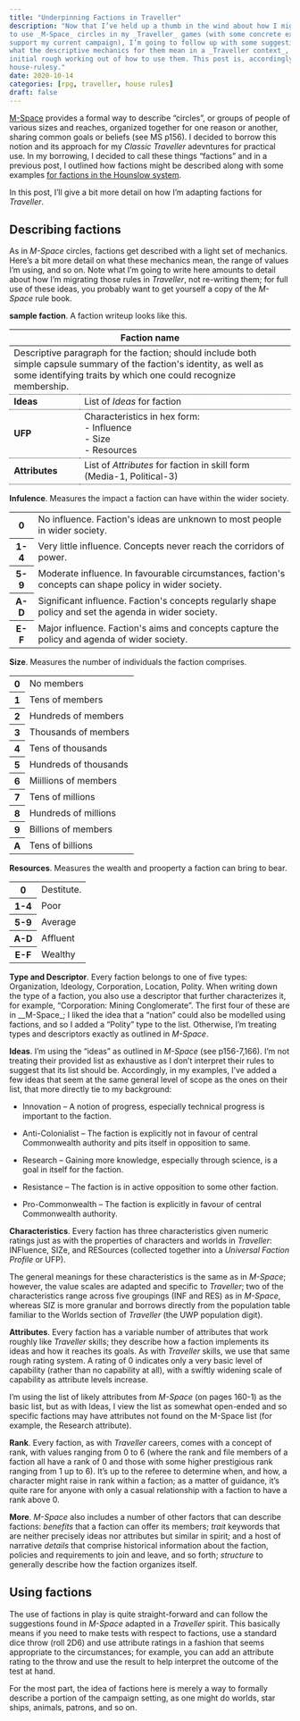 ```yaml
---
title: "Underpinning Factions in Traveller"
description: "Now that I’ve held up a thumb in the wind about how I might want
to use _M-Space_ circles in my _Traveller_ games (with some concrete examples to
support my current campaign), I’m going to follow up with some suggestions on
what the descriptive mechanics for them mean in a _Traveller context_, and some
initial rough working out of how to use them. This post is, accordingly, quite
house-rulesy."
date: 2020-10-14
categories: [rpg, traveller, house rules]
draft: false
---
```


[M-Space](https://rpggeek.com/rpgitem/210934/m-space) provides a formal way to
describe "circles", or groups of people of various sizes and reaches, organized
together for one reason or another, sharing common goals or beliefs (see MS
p156). I decided to borrow this notion and its approach for my _Classic Traveller_
adevntures for practical use. In my borrowing, I decided to call these things
"factions" and in a previous post, I outlined how factions might be described
along with some examples
[for factions in the Hounslow system](../2020-07-03-traveller-factions/index.qmd).

In this post, I'll give a bit more detail on how I'm adapting factions for
_Traveller_.

## Describing factions

As in _M-Space_ circles, factions get described with a light set of mechanics.
Here's a bit more detail on what these mechanics mean, the range of values I'm
using, and so on. Note what I'm going to write here amounts to detail about how
I'm migrating those rules in _Traveller_, not re-writing them; for full use of
these ideas, you probably want to get yourself a copy of the _M-Space_ rule
book.

::: {.column-margin}
**sample faction**. A faction writeup looks like this.

```{=html}
<table>
  <thead style="border-top: 1px solid; border-bottom: 1px solid;">
    <tr>
      <th colspan="2"> Faction name </th>
    </tr>
  </thead>
  <tbody style="border-top: 1px dotted; border-bottom: 1px dotted;">
    <tr style="border-bottom: 0.5px dotted;">
      <td colspan="2">
        Descriptive paragraph for the faction; should include both simple
        capsule summary of the faction's identity, as well as some identifying
        traits by which one could recognize membership.
      </td>
    </tr>
    <tr style="border-bottom: 0.5px dotted;">
      <td>
        <b>Ideas</b>
      </td>
      <td>
        List of <i>Ideas</i> for faction
      </td>
    </tr>
    <tr style="border-bottom: 0.5px dotted;">
      <td> <b>UFP</b> </td>
      <td>
        Characteristics in hex form:<br>
        - Influence<br>
        - Size<br>
        - Resources
      </td>
    </tr>
    <tr style="border-bottom: 0.5px dotted;">
      <td> <b>Attributes</b> </td>
      <td>
        List of <i>Attributes</i> for faction in skill form (Media-1, Political-3)
      </td>
    </tr>
  </tbody>
</table>
```

**Infulence**. Measures the impact a faction can have within the wider society.

```{=html}
<table>
  <tr>
    <th>0</th>
    <td>No influence. Faction's ideas are unknown to most people in wider
    society.</td>
  </tr>
  <tr>
    <th>1-4</th>
    <td>Very little influence. Concepts never reach the corridors of power.</td>
  </tr>
  <tr>
    <th>5-9</th>
    <td>Moderate influence. In favourable circumstances, faction's concepts can
    shape policy in wider society.
    </td>
  </tr>
  <tr>
    <th>A-D</th>
    <td>
      Significant influence. Faction's concepts regularly shape policy and set the agenda in wider society.
    </td>
  </tr>
  <tr>
    <th>E-F</th>
    <td>Major influence. Faction's aims and concepts capture the policy and agenda of wider society.
    </td>
  </tr>
</table>

```

**Size**. Measures the number of individuals the faction comprises.

```{=html}
<table>
  <tr>
    <th>0</th>
    <td>No members</td>
  </tr>
  <tr>
    <th>1</th>
    <td>Tens of members</td>
  </tr>
  <tr>
    <th>2</th>
    <td>Hundreds of members</td>
  </tr>
  <tr>
    <th>3</th>
    <td>Thousands of members</td>
  </tr>
  <tr>
    <th>4</th>
    <td>Tens of thousands</td>
  </tr>
  <tr>
    <th>5</th>
    <td>Hundreds of thousands</td>
  </tr>
  <tr>
    <th>6</th>
    <td>Miillions of members</td>
  </tr>
  <tr>
    <th>7</th>
    <td>Tens of millions</td>
  </tr>
  <tr>
    <th>8</th>
    <td>Hundreds of millions</td>
  </tr>
  <tr>
    <th>9</th>
    <td>Billions of members</td>
  </tr>
  <tr>
    <th>A</th>
    <td>Tens of billions</td>
  </tr>
</table>

```

**Resources**. Measures the wealth and prooperty a faction can bring to bear.

```{=html}
<table>
  <tr>
    <th>0</th>
    <td>Destitute.</td>
  </tr>
  <tr>
    <th>1-4</th>
    <td>Poor</td>
  </tr>
  <tr>
    <th>5-9</th>
    <td>Average</td>
  </tr>
  <tr>
    <th>A-D</th>
    <td>Affluent</td>
  </tr>
  <tr>
    <th>E-F</th>
    <td>Wealthy</td>
  </tr>
</table>

```

:::



**Type and Descriptor**. Every faction belongs to one of five types:
Organization, Ideology, Corporation, Location, Polity. When writing down the
type of a faction, you also use a descriptor that further characterizes it, for
example, "Corporation: Mining Conglomerate". The first four of these are in
__M-Space_; I liked the idea that a "nation" could also be modelled using factions,
and so I added a "Polity" type to the list. Otherwise, I'm treating types and
descriptors exactly as outlined in _M-Space_.

**Ideas**. I'm using the "ideas" as outlined in _M-Space_ (see p156-7,166). I'm
not treating their provided list as exhaustive as I don't interpret their rules
to suggest that its list should be. Accordingly, in my examples, I've added a
few ideas that seem at the same general level of scope as the ones on their
list, that more directly tie to my background:

- Innovation -- A notion of progress, especially technical progress is important
  to the faction.

- Anti-Colonialist -- The faction is explicitly not in favour of central
  Commonwealth authority and pits itself in opposition to same.

- Research -- Gaining more knowledge, especially through science, is a goal in
  itself for the faction.

- Resistance -- The faction is in active opposition to some other faction.

- Pro-Commonwealth -- The faction is explicitly in favour of central
  Commonwealth authority.

**Characteristics**. Every faction has three characteristics given numeric
ratings just as with the properties of characters and worlds in _Traveller_:
INFluence, SIZe, and RESources (collected together into a _Universal Faction
Profile_ or UFP).

The general meanings for these characteristics is the same as in _M-Space_;
however, the value scales are adapted and specific to _Traveller_; two of the
characteristics range across five groupings (INF and RES) as in _M-Space_,
whereas SIZ is more granular and borrows directly from the population table
familiar to the Worlds section of _Traveller_ (the UWP population digit).

**Attributes**. Every faction has a variable number of attributes that work
roughly like _Traveller_ skills; they describe how a faction implements its
ideas and how it reaches its goals. As with _Traveller_ skills, we use that same
rough rating system. A rating of 0 indicates only a very basic level of
capability (rather than no capability at all), with a swiftly widening scale of
capability as attribute levels increase.

I'm using the list of likely attributes from _M-Space_ (on pages 160-1) as the
basic list, but as with Ideas, I view the list as somewhat open-ended and so
specific factions may have attributes not found on the M-Space list (for
example, the Research attribute).

**Rank**. Every faction, as with _Traveller_ careers, comes with a concept of
rank, with values ranging from 0 to 6 (where the rank and file members of a
faction all have a rank of 0 and those with some higher prestigious rank ranging
from 1 up to 6). It's up to the referee to determine when, and how, a character
might raise in rank within a faction; as a matter of guidance, it's quite rare
for anyone with only a casual relationship with a faction to have a rank above
0.

**More**. _M-Space_ also includes a number of other factors that can describe
factions: _benefits_ that a faction can offer its members; _trait_ keywords that are
neither precisely ideas nor attributes but similar in spirit; and a host of
narrative _details_ that comprise historical information about the faction,
policies and requirements to join and leave, and so forth; _structure_ to
generally describe how the faction organizes itself.

## Using factions

The use of factions in play is quite straight-forward and can follow the
suggestions found in _M-Space_ adapted in a _Traveller_ spirit. This basically
means if you need to make tests with respect to factions, use a standard dice
throw (roll 2D6) and use attribute ratings in a fashion that seems appropriate
to the circumstances; for example, you can add an attribute rating to the throw
and use the result to help interpret the outcome of the test at hand.

For the most part, the idea of factions here is merely a way to formally
describe a portion of the campaign setting, as one might do worlds, star ships,
animals, patrons, and so on.
